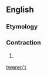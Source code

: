 ==English==

===Etymology===
{{suffix|en|’twere|n't}}

===Contraction===
{{en-cont}}

# {{contraction of|[[it]] [[were]] [[not]]|lang=en}}

[[Category:English double contractions|tweren't]]